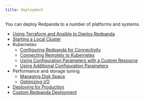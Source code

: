 ```yaml
---
title: Deployment
---
```


<head>
    <meta name="title" content="Deployment | Redpanda Docs"/>
    <meta name="description" content="Deployment index page."/>
</head>

You can deploy Redpanda to a number of platforms and systems.

- [Using Terraform and Ansible to Deploy Redpanda](./production-deployment-automation)
- [Starting a Local Cluster](./guide-rpk-container)
- Kubernetes
    - [Configuring Redpanda for Connectivity](./kubernetes-connectivity)
    - [Connecting Remotely to Kubernetes](./kubernetes-external-connect)
    - [Using Configuration Parameters with a Custom Resource](./kubernetes-additional-config)
    - [Using Additional Configuration Parameters](./arbitrary-configuration)
- Performance and storage tuning
    - [Managing Disk Space](disk-utilization)
    - [Optimizing I/O](./io-optimization.mdx)
- [Deploying for Production](./production-deployment)
- [Custom Redpanda Deployment](./custom-deployment)
